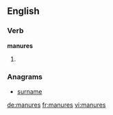 ==English==

===Verb===
'''manures'''

# {{third-person singular of|manure}}

===Anagrams===
* [[surname#English|surname]]

[[de:manures]]
[[fr:manures]]
[[vi:manures]]